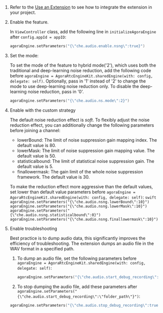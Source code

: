 

1. Refer to the [Use an Extension](../develop/use-an-extension#project-setup) to see how to integrate the  <Vg k="RTEE_NS" /> extension in your project.

2. Enable the <Vg k="RTEE_NS" /> feature.

    In `ViewController` class, add the following line in `initializeAgoraEngine` after `config.appId = appID`:

    ```swift
    agoraEngine.setParameters("{\"che.audio.enable.nsng\":true}")
    ```

3. Set the <Vg k="RTEE_NS" /> mode:

    To set the mode of the <Vg k="RTEE_NS" /> feature to hybrid mode('2'), which uses both the traditional and deep-learning noise reduction, add the following code before `agoraEngine = AgoraRtcEngineKit.sharedEngine(with: config, delegate: self)`. Optionally, pass in '1' instead of '2' to change the mode to use deep-learning noise reduction only. To disable the deep-learning noise reduction, pass in '0'.

    ```swift
    agoraEngine.setParameters("{\"che.audio.ns.mode\":2}")
    ```

5. Enable <Vg k="RTEE_NS" /> with the custom strategy

    The default noise reduction effect is _soft_. To flexibly adjust the noise reduction effect, you can additionally change the following parameters before joining a channel:
    - lowerBound: The limit of noise suppression gain mapping index. The default value is 80.
    - lowerMask: The limit of noise suppression gain mapping value. The default value is 50.
    - statisticalbound: The limit of statistical noise suppression gain. The default value is 5.
    - finallowermask: The gain limit of the whole noise suppression framework. The default value is 30.

    To make the reduction effect more aggressive than the default values, set lower than default value parameters before `agoraEngine = AgoraRtcEngineKit.sharedEngine(with: config, delegate: self)`:
        ```swift
        agoraEngine.setParameters("{\"che.audio.nsng.lowerBound\":10}")
        agoraEngine.setParameters("{\"che.audio.nsng.lowerMask\":10}")
        agoraEngine.setParameters("{\"che.audio.nsng.statisticalbound\":0}")
        agoraEngine.setParameters("{\"che.audio.nsng.finallowermask\":10}")
        ```
4. Enable troubleshooting

    Best practice is to dump audio data, this significantly improves the efficiency of troubleshooting. The <Vg k="RTEE_NS" /> extension dumps an audio file in the WAV format in a specified path.

     1. To dump an audio file, set the following parameters before `agoraEngine = AgoraRtcEngineKit.sharedEngine(with: config, delegate: self)`:
        ```swift
        agoraEngine.setParameters("{\"che.audio.start_debug_recording\":\"folder_path\"}")
        ```

    2. To stop dumping the audio file, add these parameters after `agoraEngine.setParameters("{\"che.audio.start_debug_recording\":\"folder_path\"}")`:
    ```swift
    agoraEngine.setParameters("{\"che.audio.stop_debug_recording\":true}")
    ```